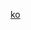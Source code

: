{{Documentation subpage}}

{{Expand_language/howto|Korean|朝鮮語}}

<includeonly>
<!-- 本行下加入模板的分類 -->
[[Category:依語言分類的擴充模板|ko]]
</includeonly>